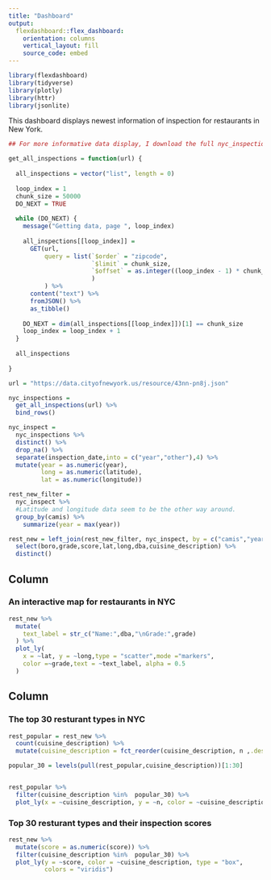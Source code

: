 ```yaml
---
title: "Dashboard"
output: 
  flexdashboard::flex_dashboard:
    orientation: columns
    vertical_layout: fill
    source_code: embed
---
```


```r
library(flexdashboard)
library(tidyverse)
library(plotly)
library(httr)
library(jsonlite)
```

This dashboard displays newest information of inspection for restaurants in New York.

```r
## For more informative data display, I download the full nyc_inspections dataset using the code posted on p8105.com rather than using the castrated dataset in p8105.datasets package. (Specifically, to get latitue and longitude information for the restaurants)

get_all_inspections = function(url) {
  
  all_inspections = vector("list", length = 0)
  
  loop_index = 1
  chunk_size = 50000
  DO_NEXT = TRUE
  
  while (DO_NEXT) {
    message("Getting data, page ", loop_index)
    
    all_inspections[[loop_index]] = 
      GET(url,
          query = list(`$order` = "zipcode",
                       `$limit` = chunk_size,
                       `$offset` = as.integer((loop_index - 1) * chunk_size)
                       )
          ) %>%
      content("text") %>%
      fromJSON() %>%
      as_tibble()
    
    DO_NEXT = dim(all_inspections[[loop_index]])[1] == chunk_size
    loop_index = loop_index + 1
  }
  
  all_inspections
  
}

url = "https://data.cityofnewyork.us/resource/43nn-pn8j.json"

nyc_inspections = 
  get_all_inspections(url) %>%
  bind_rows() 
```



```r
nyc_inspect = 
  nyc_inspections %>%
  distinct() %>% 
  drop_na() %>% 
  separate(inspection_date,into = c("year","other"),4) %>% 
  mutate(year = as.numeric(year),
         long = as.numeric(latitude),
         lat = as.numeric(longitude)) 

rest_new_filter = 
  nyc_inspect %>%
  #Latitude and longitude data seem to be the other way around.
  group_by(camis) %>%
    summarize(year = max(year))

rest_new = left_join(rest_new_filter, nyc_inspect, by = c("camis","year")) %>% 
  select(boro,grade,score,lat,long,dba,cuisine_description) %>% 
  distinct()

```


Column {data-width=550}
-----------------------------------------------------------------------

### An interactive map for restaurants in NYC

```r
rest_new %>% 
  mutate(
    text_label = str_c("Name:",dba,"\nGrade:",grade)
  ) %>% 
  plot_ly(
    x = ~lat, y = ~long,type = "scatter",mode ="markers",
    color =~grade,text = ~text_label, alpha = 0.5
  )
```

Column {data-width=550}
-----------------------------------------------------------------------

### The top 30 resturant types in NYC

```r
rest_popular = rest_new %>% 
  count(cuisine_description) %>% 
  mutate(cuisine_description = fct_reorder(cuisine_description, n ,.desc = TRUE))

popular_30 = levels(pull(rest_popular,cuisine_description))[1:30]


rest_popular %>% 
  filter(cuisine_description %in%  popular_30) %>% 
  plot_ly(x = ~cuisine_description, y = ~n, color = ~cuisine_description, type = "bar", colors = "viridis")
```

### Top 30 resturant types and their inspection scores

```r
rest_new %>% 
  mutate(score = as.numeric(score)) %>% 
  filter(cuisine_description %in%  popular_30) %>% 
  plot_ly(y = ~score, color = ~cuisine_description, type = "box",
          colors = "viridis")
```
